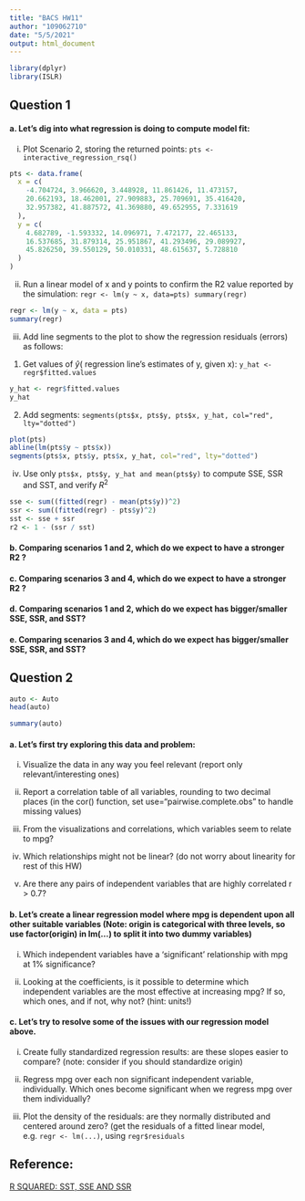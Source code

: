 ```yaml
---
title: "BACS HW11"
author: "109062710"
date: "5/5/2021"
output: html_document
---
```


```r
library(dplyr)
library(ISLR)
```

## Question 1

#### a. Let’s dig into what regression is doing to compute model fit:

i. Plot Scenario 2, storing the returned points: `pts <- interactive_regression_rsq()`
```r
pts <- data.frame(
  x = c(
    -4.704724, 3.966620, 3.448928, 11.861426, 11.473157,
    20.662193, 18.462001, 27.909883, 25.709691, 35.416420,
    32.957382, 41.887572, 41.369880, 49.652955, 7.331619
  ),
  y = c(
    4.682789, -1.593332, 14.096971, 7.472177, 22.465133,
    16.537685, 31.879314, 25.951867, 41.293496, 29.089927,
    45.826250, 39.550129, 50.010331, 48.615637, 5.728810
  )
)
```

ii. Run a linear model of x and y points to confirm the R2 value reported by the simulation: `regr <- lm(y ~ x, data=pts) summary(regr)`

```r
regr <- lm(y ~ x, data = pts)
summary(regr)
```

iii. Add line segments to the plot to show the regression residuals (errors) as follows:

1. Get values of $\hat{y}$( regression line’s estimates of y, given x): `y_hat <- regr$fitted.values`

```r
y_hat <- regr$fitted.values
y_hat
```

2. Add segments: `segments(pts$x, pts$y, pts$x, y_hat, col="red", lty="dotted")`

```r
plot(pts)
abline(lm(pts$y ~ pts$x))
segments(pts$x, pts$y, pts$x, y_hat, col="red", lty="dotted")
```

iv. Use only `pts$x, pts$y, y_hat and mean(pts$y)` to compute SSE, SSR and SST, and verify $R^2$

```r
sse <- sum((fitted(regr) - mean(pts$y))^2)
ssr <- sum((fitted(regr) - pts$y)^2)
sst <- sse + ssr
r2 <- 1 - (ssr / sst)
```

#### b. Comparing scenarios 1 and 2, which do we expect to have a stronger R2 ?

#### c. Comparing scenarios 3 and 4, which do we expect to have a stronger R2 ?

#### d. Comparing scenarios 1 and 2, which do we expect has bigger/smaller SSE, SSR, and SST?

#### e. Comparing scenarios 3 and 4, which do we expect has bigger/smaller SSE, SSR, and SST?

## Question 2

```r
auto <- Auto
head(auto)
```

```r
summary(auto)
```

#### a. Let’s first try exploring this data and problem:

i. Visualize the data in any way you feel relevant (report only relevant/interesting ones)

ii. Report a correlation table of all variables, rounding to two decimal places (in the cor() function, set use="pairwise.complete.obs" to handle missing values)

iii. From the visualizations and correlations, which variables seem to relate to mpg?

iv. Which relationships might not be linear? (do not worry about linearity for rest of this HW)

v. Are there any pairs of independent variables that are highly correlated r > 0.7?

#### b. Let’s create a linear regression model where mpg is dependent upon all other suitable variables (Note: origin is categorical with three levels, so use factor(origin) in lm(...) to split it into two dummy variables)

i. Which independent variables have a ‘significant’ relationship with mpg at 1% significance?

ii. Looking at the coefficients, is it possible to determine which independent variables are the most effective at increasing mpg? If so, which ones, and if not, why not? (hint: units!)

#### c. Let’s try to resolve some of the issues with our regression model above.

i. Create fully standardized regression results: are these slopes easier to compare? (note: consider if you should standardize origin)

ii. Regress mpg over each non significant independent variable, individually. Which ones become significant when we regress mpg over them individually?

iii. Plot the density of the residuals: are they normally distributed and centered around zero? (get the residuals of a fitted linear model, e.g. `regr <- lm(...)`, using `regr$residuals`

## Reference:
[R SQUARED: SST, SSE AND SSR](https://rinterested.github.io/statistics/rsquare.html)